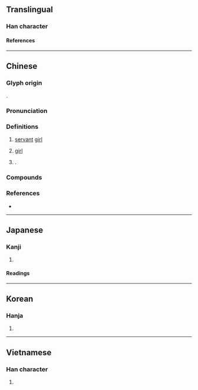 {{character info}}
==Translingual==

===Han character===
{{Han char|rn=38|rad=女|as=05|sn=8|four=47411|canj=VSP|ids=⿰女尼}}

====References====
{{Han ref|kx=0257.140|dkj=06123|dj=0522.100|hdz=21041.020|uh=59AE}}

----

==Chinese==
{{zh-forms}}

===Glyph origin===
{{Han compound|女|尼|ls=psc|c1=s|c2=p|t1=woman}}.

===Pronunciation===
{{zh-pron
|m=妮,er=y,2er=y
|m_note=erhua-ed - "girl"
|c=nei4
|j=nieh4
|cat=n,pn
}}

===Definitions===
{{zh-hanzi}}

# {{zh-o}} [[servant]] [[girl]]
# {{lb|zh|dialectal|affectionate|or|pejorative}} [[girl]]
# {{surname|zh|nodot=1}}.

===Compounds===
{{zh-der|婢妮|小妮子|妮子}}

===References===
* {{R:yue:Hanzi}}

----

==Japanese==

===Kanji===
{{ja-kanji|grade=|rs=女05}}

# {{rfdef|ja|sort=女05}}

====Readings====
{{ja-readings
|goon=に
|kanon=じ
|kun=はしため, やわらかくまつわる<やはらかくまつはる
}}

----

==Korean==

===Hanja===
{{ko-hanja|hangeul=니|rv=ni|mr=ni|}}

# {{rfdef|ko|sort=女05}}

----

==Vietnamese==

===Han character===
{{vi-readings|reading=ny, ni|rs=女05}}

# {{rfdef|vi|sort=女05}}